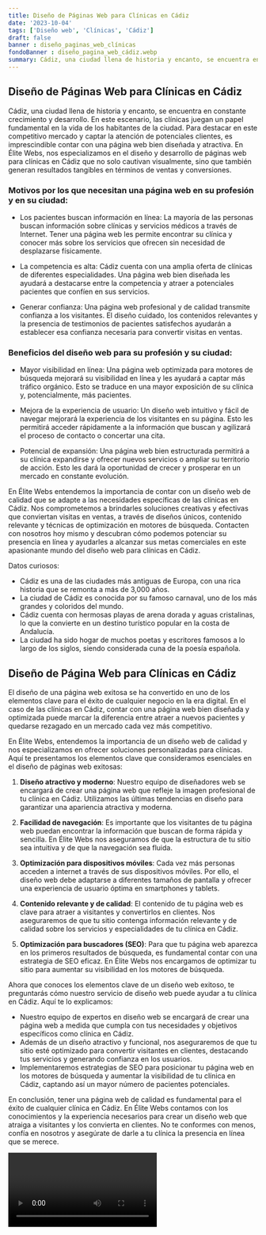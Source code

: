 ```yaml
---
title: Diseño de Páginas Web para Clínicas en Cádiz
date: '2023-10-04'
tags: ['Diseño web', 'Clínicas', 'Cádiz']
draft: false
banner : diseño_paginas_web_clínicas
fondoBanner : diseño_pagina_web_cádiz.webp
summary: Cádiz, una ciudad llena de historia y encanto, se encuentra en constante crecimiento y desarrollo. En este escenario, las clínicas juegan un papel fundamental en la vida de los habitantes de la ciudad. Para destacar en este competitivo mercado y captar la atención de potenciales clientes, es imprescindible contar con una página web bien diseñada y atractiva. En Élite Webs, nos especializamos en el diseño y desarrollo de páginas web para clínicas en Cádiz que no solo cautivan visualmente, sino que también generan resultados tangibles en términos de ventas y conversiones.
---
```


## Diseño de Páginas Web para Clínicas en Cádiz

Cádiz, una ciudad llena de historia y encanto, se encuentra en constante crecimiento y desarrollo. En este escenario, las clínicas juegan un papel fundamental en la vida de los habitantes de la ciudad. Para destacar en este competitivo mercado y captar la atención de potenciales clientes, es imprescindible contar con una página web bien diseñada y atractiva. En Élite Webs, nos especializamos en el diseño y desarrollo de páginas web para clínicas en Cádiz que no solo cautivan visualmente, sino que también generan resultados tangibles en términos de ventas y conversiones.

### Motivos por los que necesitan una página web en su profesión y en su ciudad:

- Los pacientes buscan información en línea: La mayoría de las personas buscan información sobre clínicas y servicios médicos a través de Internet. Tener una página web les permite encontrar su clínica y conocer más sobre los servicios que ofrecen sin necesidad de desplazarse físicamente.

- La competencia es alta: Cádiz cuenta con una amplia oferta de clínicas de diferentes especialidades. Una página web bien diseñada les ayudará a destacarse entre la competencia y atraer a potenciales pacientes que confíen en sus servicios.

- Generar confianza: Una página web profesional y de calidad transmite confianza a los visitantes. El diseño cuidado, los contenidos relevantes y la presencia de testimonios de pacientes satisfechos ayudarán a establecer esa confianza necesaria para convertir visitas en ventas.

### Beneficios del diseño web para su profesión y su ciudad:

- Mayor visibilidad en línea: Una página web optimizada para motores de búsqueda mejorará su visibilidad en línea y les ayudará a captar más tráfico orgánico. Esto se traduce en una mayor exposición de su clínica y, potencialmente, más pacientes.

- Mejora de la experiencia de usuario: Un diseño web intuitivo y fácil de navegar mejorará la experiencia de los visitantes en su página. Esto les permitirá acceder rápidamente a la información que buscan y agilizará el proceso de contacto o concertar una cita.

- Potencial de expansión: Una página web bien estructurada permitirá a su clínica expandirse y ofrecer nuevos servicios o ampliar su territorio de acción. Esto les dará la oportunidad de crecer y prosperar en un mercado en constante evolución.

En Élite Webs entendemos la importancia de contar con un diseño web de calidad que se adapte a las necesidades específicas de las clínicas en Cádiz. Nos comprometemos a brindarles soluciones creativas y efectivas que conviertan visitas en ventas, a través de diseños únicos, contenido relevante y técnicas de optimización en motores de búsqueda. Contacten con nosotros hoy mismo y descubran cómo podemos potenciar su presencia en línea y ayudarles a alcanzar sus metas comerciales en este apasionante mundo del diseño web para clínicas en Cádiz.

Datos curiosos:

- Cádiz es una de las ciudades más antiguas de Europa, con una rica historia que se remonta a más de 3,000 años.
- La ciudad de Cádiz es conocida por su famoso carnaval, uno de los más grandes y coloridos del mundo.
- Cádiz cuenta con hermosas playas de arena dorada y aguas cristalinas, lo que la convierte en un destino turístico popular en la costa de Andalucía.
- La ciudad ha sido hogar de muchos poetas y escritores famosos a lo largo de los siglos, siendo considerada cuna de la poesía española.

<GifSeo />

<Cta />

## Diseño de Página Web para Clínicas en Cádiz

El diseño de una página web exitosa se ha convertido en uno de los elementos clave para el éxito de cualquier negocio en la era digital. En el caso de las clínicas en Cádiz, contar con una página web bien diseñada y optimizada puede marcar la diferencia entre atraer a nuevos pacientes y quedarse rezagado en un mercado cada vez más competitivo.

En Élite Webs, entendemos la importancia de un diseño web de calidad y nos especializamos en ofrecer soluciones personalizadas para clínicas. Aquí te presentamos los elementos clave que consideramos esenciales en el diseño de páginas web exitosas:

1. **Diseño atractivo y moderno**: Nuestro equipo de diseñadores web se encargará de crear una página web que refleje la imagen profesional de tu clínica en Cádiz. Utilizamos las últimas tendencias en diseño para garantizar una apariencia atractiva y moderna.

2. **Facilidad de navegación**: Es importante que los visitantes de tu página web puedan encontrar la información que buscan de forma rápida y sencilla. En Élite Webs nos aseguramos de que la estructura de tu sitio sea intuitiva y de que la navegación sea fluida.

3. **Optimización para dispositivos móviles**: Cada vez más personas acceden a internet a través de sus dispositivos móviles. Por ello, el diseño web debe adaptarse a diferentes tamaños de pantalla y ofrecer una experiencia de usuario óptima en smartphones y tablets.

4. **Contenido relevante y de calidad**: El contenido de tu página web es clave para atraer a visitantes y convertirlos en clientes. Nos aseguraremos de que tu sitio contenga información relevante y de calidad sobre los servicios y especialidades de tu clínica en Cádiz.

5. **Optimización para buscadores (SEO)**: Para que tu página web aparezca en los primeros resultados de búsqueda, es fundamental contar con una estrategia de SEO eficaz. En Élite Webs nos encargamos de optimizar tu sitio para aumentar su visibilidad en los motores de búsqueda.

Ahora que conoces los elementos clave de un diseño web exitoso, te preguntarás cómo nuestro servicio de diseño web puede ayudar a tu clínica en Cádiz. Aquí te lo explicamos:

- Nuestro equipo de expertos en diseño web se encargará de crear una página web a medida que cumpla con tus necesidades y objetivos específicos como clínica en Cádiz.
- Además de un diseño atractivo y funcional, nos aseguraremos de que tu sitio esté optimizado para convertir visitantes en clientes, destacando tus servicios y generando confianza en los usuarios.
- Implementaremos estrategias de SEO para posicionar tu página web en los motores de búsqueda y aumentar la visibilidad de tu clínica en Cádiz, captando así un mayor número de pacientes potenciales.

En conclusión, tener una página web de calidad es fundamental para el éxito de cualquier clínica en Cádiz. En Élite Webs contamos con los conocimientos y la experiencia necesarios para crear un diseño web que atraiga a visitantes y los convierta en clientes. No te conformes con menos, confía en nosotros y asegúrate de darle a tu clínica la presencia en línea que se merece.

<Video />

<CtaBot job='Clínicas' city='Cádiz'/>

<Gmaps query='Cádiz+españa+maps' />